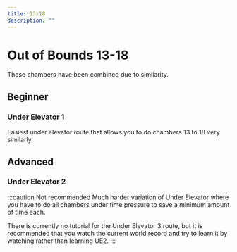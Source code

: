 ---
title: 13-18
description: ""
---

# Out of Bounds 13-18
These chambers have been combined due to similarity.

## Beginner

### Under Elevator 1
Easiest under elevator route that allows you to do chambers 13 to 18 very similarly.
<YouTube url="https://youtu.be/uFLtVJ1l_f8" />

## Advanced

### Under Elevator 2
:::caution Not recommended
Much harder variation of Under Elevator where you have to do all chambers under time pressure to save a minimum amount of time each.

There is currently no tutorial for the Under Elevator 3 route, but it is recommended that you watch the current world record and try to
learn it by watching rather than learning UE2.
<YouTube url="https://youtu.be/DNeidBXoI1s"/>
:::